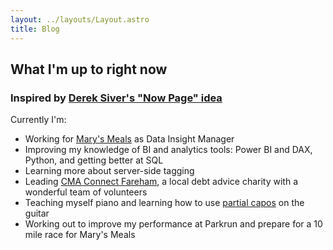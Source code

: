 ```yaml
---
layout: ../layouts/Layout.astro
title: Blog
---
```



## What I'm up to right now
### Inspired by [Derek Siver's "Now Page" idea](https://nownownow.com)

Currently I'm:

- Working for [Mary's Meals](https://www.marysmealsusa.org) as Data Insight Manager
- Improving my knowledge of BI and analytics tools: Power BI and DAX, Python, and getting better at SQL
- Learning more about server-side tagging
- Leading [CMA Connect Fareham](https://cmaconnectfareham.org/), a local debt advice charity with a wonderful team of volunteers
- Teaching myself piano and learning how to use [partial capos](https://partialcapo.com/) on the guitar
- Working out to improve my performance at Parkrun and prepare for a 10 mile race for Mary's Meals

